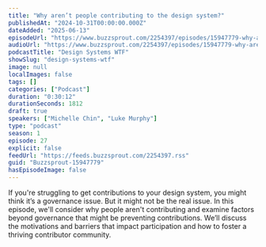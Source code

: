 ```yaml
---
title: "Why aren’t people contributing to the design system?"
publishedAt: "2024-10-31T00:00:00.000Z"
dateAdded: "2025-06-13"
episodeUrl: "https://www.buzzsprout.com/2254397/episodes/15947779-why-aren-t-people-contributing-to-the-design-system.mp3"
audioUrl: "https://www.buzzsprout.com/2254397/episodes/15947779-why-aren-t-people-contributing-to-the-design-system.mp3"
podcastTitle: "Design Systems WTF"
showSlug: "design-systems-wtf"
image: null
localImages: false
tags: []
categories: ["Podcast"]
duration: "0:30:12"
durationSeconds: 1812
draft: true
speakers: ["Michelle Chin", "Luke Murphy"]
type: "podcast"
season: 1
episode: 27
explicit: false
feedUrl: "https://feeds.buzzsprout.com/2254397.rss"
guid: "Buzzsprout-15947779"
hasEpisodeImage: false
---
```

If you're struggling to get contributions to your design system, you might think it’s a governance issue. But it might not be the real issue. In this episode, we'll consider why people aren't contributing and examine factors beyond governance that might be preventing contributions. We’ll discuss the motivations and barriers that impact participation and how to foster a thriving contributor community.
